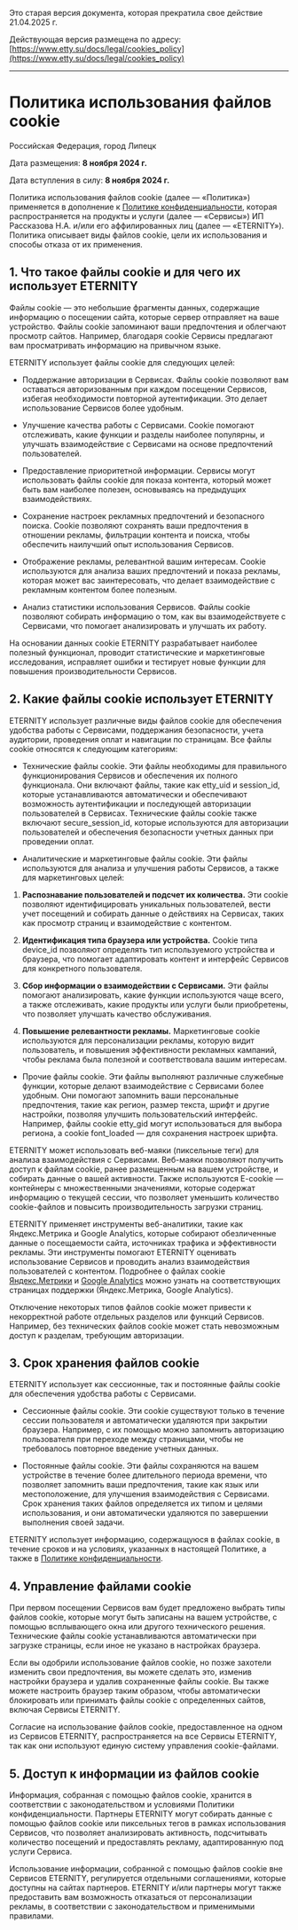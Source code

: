 <Badge bgColor="#FF3333" textColor="#FFFFFF">Это старая версия документа, которая прекратила свое действие 21.04.2025 г.</Badge>

Действующая версия размещена по адресу: [https://www.etty.su/docs/legal/cookies_policy](https://www.etty.su/docs/legal/cookies_policy)

--------

# Политика использования файлов cookie

Российская Федерация, город Липецк

Дата размещения: **8 ноября 2024 г.**

Дата вступления в силу: **8 ноября 2024 г.**

Политика использования файлов cookie (далее — «Политика») применяется в дополнение к [Политике конфиденциальности](https://www.etty.su/docs/legal/privacy-policy), которая распространяется на продукты и услуги (далее — «Сервисы») ИП Рассказова Н.А. и/или его аффилированных лиц (далее — «ETERNITY»). Политика описывает виды файлов cookie, цели их использования и способы отказа от их применения.

## 1. Что такое файлы cookie и для чего их использует ETERNITY

Файлы cookie — это небольшие фрагменты данных, содержащие информацию о посещении сайта, которые сервер отправляет на ваше устройство. Файлы cookie запоминают ваши предпочтения и облегчают просмотр сайтов. Например, благодаря cookie Сервисы предлагают вам просматривать информацию на привычном языке.

ETERNITY использует файлы cookie для следующих целей:

- Поддержание авторизации в Сервисах. Файлы cookie позволяют вам оставаться авторизованным при каждом посещении Сервисов, избегая необходимости повторной аутентификации. Это делает использование Сервисов более удобным.

- Улучшение качества работы с Сервисами. Cookie помогают отслеживать, какие функции и разделы наиболее популярны, и улучшать взаимодействие с Сервисами на основе предпочтений пользователей.

- Предоставление приоритетной информации. Сервисы могут использовать файлы cookie для показа контента, который может быть вам наиболее полезен, основываясь на предыдущих взаимодействиях.

- Сохранение настроек рекламных предпочтений и безопасного поиска. Cookie позволяют сохранять ваши предпочтения в отношении рекламы, фильтрации контента и поиска, чтобы обеспечить наилучший опыт использования Сервисов.

- Отображение рекламы, релевантной вашим интересам. Cookie используются для анализа ваших предпочтений и показа рекламы, которая может вас заинтересовать, что делает взаимодействие с рекламным контентом более полезным.

- Анализ статистики использования Сервисов. Файлы cookie позволяют собирать информацию о том, как вы взаимодействуете с Сервисами, что помогает анализировать и улучшать их работу.

На основании данных cookie ETERNITY разрабатывает наиболее полезный функционал, проводит статистические и маркетинговые исследования, исправляет ошибки и тестирует новые функции для повышения производительности Сервисов.

## 2. Какие файлы cookie использует ETERNITY

ETERNITY использует различные виды файлов cookie для обеспечения удобства работы с Сервисами, поддержания безопасности, учета аудитории, проведения оплат и навигации по страницам. Все файлы cookie относятся к следующим категориям:

- Технические файлы cookie. Эти файлы необходимы для правильного функционирования Сервисов и обеспечения их полного функционала. Они включают файлы, такие как etty_uid и session_id, которые устанавливаются автоматически и обеспечивают возможность аутентификации и последующей авторизации пользователей в Сервисах. Технические файлы cookie также включают secure_session_id, которые используются для авторизации пользователей и обеспечения безопасности учетных данных при проведении оплат.

- Аналитические и маркетинговые файлы cookie. Эти файлы используются для анализа и улучшения работы Сервисов, а также для маркетинговых целей:

1) **Распознавание пользователей и подсчет их количества.** Эти cookie позволяют идентифицировать уникальных пользователей, вести учет посещений и собирать данные о действиях на Сервисах, таких как просмотр страниц и взаимодействие с контентом.

2) **Идентификация типа браузера или устройства.** Cookie типа device_id позволяют определять тип используемого устройства и браузера, что помогает адаптировать контент и интерфейс Сервисов для конкретного пользователя.

3) **Сбор информации о взаимодействии с Сервисами.** Эти файлы помогают анализировать, какие функции используются чаще всего, а также отслеживать, какие продукты или услуги были приобретены, что позволяет улучшать качество обслуживания.

4) **Повышение релевантности рекламы.** Маркетинговые cookie используются для персонализации рекламы, которую видит пользователь, и повышения эффективности рекламных кампаний, чтобы реклама была полезной и соответствовала вашим интересам.

- Прочие файлы cookie. Эти файлы выполняют различные служебные функции, которые делают взаимодействие с Сервисами более удобным. Они помогают запомнить ваши персональные предпочтения, такие как регион, размер текста, шрифт и другие настройки, позволяя улучшить пользовательский интерфейс. Например, файлы cookie etty_gid могут использоваться для выбора региона, а cookie font_loaded — для сохранения настроек шрифта.

ETERNITY может использовать веб-маяки (пиксельные теги) для анализа взаимодействия с Сервисами. Веб-маяки позволяют получить доступ к файлам cookie, ранее размещенным на вашем устройстве, и собирать данные о вашей активности. Также используются E-cookie — контейнеры с множественными значениями, которые содержат информацию о текущей сессии, что позволяет уменьшить количество cookie-файлов и повысить производительность загрузки страниц.

ETERNITY применяет инструменты веб-аналитики, такие как Яндекс.Метрика и Google Analytics, которые собирают обезличенные данные о посещаемости сайта, источниках трафика и эффективности рекламы. Эти инструменты помогают ETERNITY оценивать использование Сервисов и проводить анализ взаимодействия пользователей с контентом. Подробнее о файлах cookie [Яндекс.Метрики](https://yandex.ru/support/metrica/general/cookie-usage.html) и [Google Analytics](https://policies.google.com/technologies/partner-sites?hl=en-US) можно узнать на соответствующих страницах поддержки (Яндекс.Метрика, Google Analytics).

Отключение некоторых типов файлов cookie может привести к некорректной работе отдельных разделов или функций Сервисов. Например, без технических файлов cookie может стать невозможным доступ к разделам, требующим авторизации.

## 3. Срок хранения файлов cookie

ETERNITY использует как сессионные, так и постоянные файлы cookie для обеспечения удобства работы с Сервисами.

- Сессионные файлы cookie. Эти cookie существуют только в течение сессии пользователя и автоматически удаляются при закрытии браузера. Например, с их помощью можно запомнить авторизацию пользователя при переходе между страницами, чтобы не требовалось повторное введение учетных данных.

- Постоянные файлы cookie. Эти файлы сохраняются на вашем устройстве в течение более длительного периода времени, что позволяет запомнить ваши предпочтения, такие как язык или местоположение, для улучшения взаимодействия с Сервисами. Срок хранения таких файлов определяется их типом и целями использования, и они автоматически удаляются по завершении выполнения своей задачи.

ETERNITY использует информацию, содержащуюся в файлах cookie, в течение сроков и на условиях, указанных в настоящей Политике, а также в [Политике конфиденциальности](https://www.etty.su/docs/legal/privacy-policy).

## 4. Управление файлами cookie

При первом посещении Сервисов вам будет предложено выбрать типы файлов cookie, которые могут быть записаны на вашем устройстве, с помощью всплывающего окна или другого технического решения. Технические файлы cookie устанавливаются автоматически при загрузке страницы, если иное не указано в настройках браузера.

Если вы одобрили использование файлов cookie, но позже захотели изменить свои предпочтения, вы можете сделать это, изменив настройки браузера и удалив сохраненные файлы cookie. Вы также можете настроить браузер таким образом, чтобы автоматически блокировать или принимать файлы cookie с определенных сайтов, включая Сервисы ETERNITY.

Согласие на использование файлов cookie, предоставленное на одном из Сервисов ETERNITY, распространяется на все Сервисы ETERNITY, так как они используют единую систему управления cookie-файлами.

## 5. Доступ к информации из файлов cookie

Информация, собранная с помощью файлов cookie, хранится в соответствии с законодательством и условиями Политики конфиденциальности. Партнеры ETERNITY могут собирать данные с помощью файлов cookie или пиксельных тегов в рамках использования Сервисов, что позволяет анализировать активность, подсчитывать количество посещений и предоставлять рекламу, адаптированную под услуги Сервиса.

Использование информации, собранной с помощью файлов cookie вне Сервисов ETERNITY, регулируется отдельными соглашениями, которые доступны на сайтах партнеров. ETERNITY и/или партнеры могут также предоставить вам возможность отказаться от персонализации рекламы, в соответствии с законодательством и применимыми правилами.